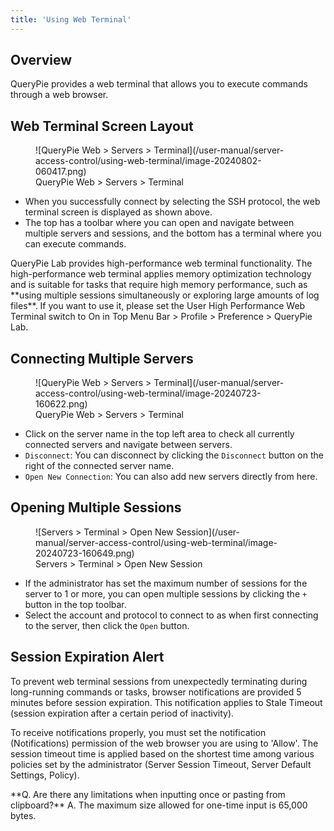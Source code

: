 ```yaml
---
title: 'Using Web Terminal'
---
```



## Overview

QueryPie provides a web terminal that allows you to execute commands through a web browser.

## Web Terminal Screen Layout

<figure data-layout="center" data-align="center">
![QueryPie Web &gt; Servers &gt; Terminal](/user-manual/server-access-control/using-web-terminal/image-20240802-060417.png)
<figcaption>
QueryPie Web &gt; Servers &gt; Terminal
</figcaption>
</figure>

* When you successfully connect by selecting the SSH protocol, the web terminal screen is displayed as shown above.
* The top has a toolbar where you can open and navigate between multiple servers and sessions, and the bottom has a terminal where you can execute commands.

<Callout type="info">
QueryPie Lab provides high-performance web terminal functionality. The high-performance web terminal applies memory optimization technology and is suitable for tasks that require high memory performance, such as **using multiple sessions simultaneously or exploring large amounts of log files**.
If you want to use it, please set the User High Performance Web Terminal switch to On in Top Menu Bar &gt; Profile &gt; Preference &gt; QueryPie Lab.
</Callout>

## Connecting Multiple Servers

<figure data-layout="center" data-align="center">
![QueryPie Web &gt; Servers &gt; Terminal](/user-manual/server-access-control/using-web-terminal/image-20240723-160622.png)
<figcaption>
QueryPie Web &gt; Servers &gt; Terminal
</figcaption>
</figure>

* Click on the server name in the top left area to check all currently connected servers and navigate between servers.
* `Disconnect`: You can disconnect by clicking the `Disconnect` button on the right of the connected server name.
* `Open New Connection`: You can also add new servers directly from here.

## Opening Multiple Sessions

<figure data-layout="center" data-align="center">
![Servers &gt; Terminal &gt; Open New Session](/user-manual/server-access-control/using-web-terminal/image-20240723-160649.png)
<figcaption>
Servers &gt; Terminal &gt; Open New Session
</figcaption>
</figure>

* If the administrator has set the maximum number of sessions for the server to 1 or more, you can open multiple sessions by clicking the `+` button in the top toolbar.
* Select the account and protocol to connect to as when first connecting to the server, then click the `Open` button.

## Session Expiration Alert

To prevent web terminal sessions from unexpectedly terminating during long-running commands or tasks, browser notifications are provided 5 minutes before session expiration. This notification applies to Stale Timeout (session expiration after a certain period of inactivity).

To receive notifications properly, you must set the notification (Notifications) permission of the web browser you are using to 'Allow'. The session timeout time is applied based on the shortest time among various policies set by the administrator (Server Session Timeout, Server Default Settings, Policy).

<Callout type="info">
**Q. Are there any limitations when inputting once or pasting from clipboard?**
A. The maximum size allowed for one-time input is 65,000 bytes.
</Callout>
